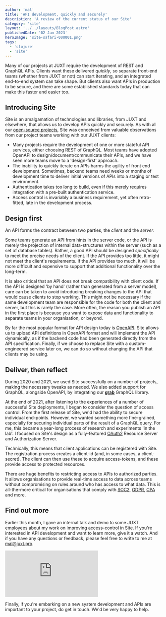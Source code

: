 ```yaml
---
author: 'mal'
title: 'API development, quickly and securely'
description: 'A review of the current status of our Site'
category: 'site'
layout: '../../layouts/BlogPost.astro'
publishedDate: '02 Jan 2023'
heroImage: 'site-safari-000001.png'
tags:
  - 'clojure'
  - 'site'
---
```


Many of our projects at JUXT require the development of REST and GraphQL APIs.
Clients want these delivered _quickly_, so separate front-end teams (whether from JUXT or not) can start iterating, and an integrated end-to-end system can take shape.
But clients also want APIs in production to be secure, and there are some established standards today that can make this faster and easier too.

## Introducing Site

Site is an amalgamation of technologies and libraries, from JUXT and elsewhere, that allows us to develop APIs quickly and securely.
As with all our [open-source projects](https://github.com/juxt), Site was conceived from valuable observations from our project teams working with our JUXT clients:

- Many projects require the development of one or more stateful API services, either choosing REST of GraphQL. Most teams have adopted OpenAPI to design/document/communicate their APIs, and we have seen more teams move to a 'design-first' approach.
- The inability to quickly iterate on APIs harms the agility of front end development. Sometimes, backend teams need weeks or months of development time to deliver initial versions of APIs into a staging or test environment.
- Authentication takes too long to build, even if this merely requires integration with a pre-built authentication service.
- Access control is invariably a business requirement, yet often retro-fitted, late in the development process.

## Design first

An API forms the contract between two parties, the *client* and the *server*.

Some teams generate an API from hints in the server code, or the API is merely the projection of internal data-structures within the server (such as a set of database tables).
Rather, a good API should be designed _specifically_ to meet the precise needs of the client.
If the API provides too little, it might not meet the client's requirements.
If the API provides too much, it will be more difficult and expensive to support that additional functionality over the long-term.

It is also critical that an API does not break compatibility with client code.
If the API is designed 'by hand' (rather than generated from a server model), care can be taken to avoid introducing breaking changes to the API that would cause clients to stop working.
This might not be necessary if the same development team are responsible for the code for both the client and server, but this is rarely the case.
More often, the reason you publish an API in the first place is because you want to expose data and functionality to separate teams in your organisation, or beyond.

By far the most popular format for API design today is [OpenAPI](https://swagger.io/specification/).
Site allows us to upload API definitions in OpenAPI format and will implement the API dynamically, as if the backend code had been generated directly from the API specification.
Finally, if we choose to replace Site with a custom-engineered service later on, we can do so without changing the API that clients may be using.

## Deliver, then reflect

During 2020 and 2021, we used Site successfully on a number of projects, making the necessary tweaks as needed.
We also added support for GraphQL, alongside OpenAPI, by integrating our [**grab**](https://github.com/juxt/grab) GraphQL library.

At the end of 2021, after listening to the experiences of a number of successful Site deployments, I began to consider the question of access control.
From the first release of Site, we'd had the ability to secure individual end-points.
However, we wanted something more fine-grained, especially for securing individual parts of the result of a GraphQL query.
For me, this became a year-long process of research and experiments 'in the lab'.
I focused on Site's design as a fully-featured [OAuth2](https://oauth.net/2/) Resource Server and Authorization Server.

Technically, this means that client applications can be registered with Site.
The registration process creates a client-id (and, in some cases, a client-secret).
The client can then use these to acquire access-tokens, and these provide access to protected resources.

There are huge benefits to restricting access to APIs to authorized parties.
It allows organisations to provide real-time access to data across teams without compromising on rules around who has access to what data.
This is all-the-more critical for organisations that comply with [SOC2](https://www.aicpa.org/topic/audit-assurance/audit-and-assurance-greater-than-soc-2), [GDPR](https://gdpr.eu/), [CPA](https://www.oag.ca.gov/privacy/ccpa) and more.

## Find out more

Earlier this month, I gave an internal talk and demo to some JUXT employees about my work on improving access-control in Site.
If you're interested in API development and want to learn more, give it a watch. And if you have any questions or feedback, please feel free to write to me at mal@juxt.pro.

<iframe class="aspect-video w-full" src="https://www.youtube.com/embed/v3UzJelTge0" title="Site Safari" frameborder="0" allow="accelerometer; autoplay; clipboard-write; encrypted-media; gyroscope; picture-in-picture" allowfullscreen></iframe>

Finally, if you're embarking on a new system development and APIs are important to your project, do get in touch. We'd be very happy to help.

